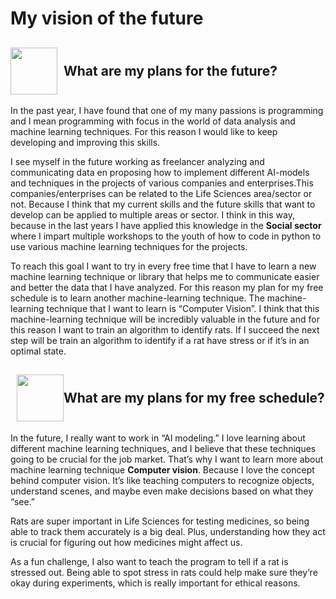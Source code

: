 # My vision of the future

<h2 style="display: flex; align-items: center;">
  <img src="https://2.bp.blogspot.com/-u6NunSYqsSo/WKJmF2_p0GI/AAAAAAAAHP4/y35k51EXAwgmK7-Twv1gCMY1K0mBT3YTwCLcB/s400/Pikachu%2BConfused%2B1.jpg" style="width: 75px; margin-right: 10px;" />
  What are my plans for the future?
</h2>

In the past year, I have found that one of my many passions is programming and I mean programming with focus in the world of data analysis and machine learning techniques. For this reason I would like to keep developing and improving this skills. 

I see myself in the future working as freelancer analyzing and communicating data en proposing how to implement different AI-models and techniques in the projects of various companies and enterprises.This companies/enterprises can be related to the Life Sciences area/sector or not. Because I think that my current skills and the future skills that want to develop can be applied to multiple areas or sector. I think in this way, because in the last years I have applied this knowledge in the **Social sector** where I impart multiple workshops to the youth of how to code in python to use various machine learning techniques for the projects. 

To reach this goal I want to try in every free time that I have to learn a new machine learning technique or library that helps me to communicate easier and better the data that I have analyzed. For this reason my plan for my free schedule is to learn another machine-learning technique. The machine-learning technique that I want to learn is "Computer Vision". I think that this machine-learning technique will be incredibly valuable in the future and for this reason I want to train an algorithm to identify rats. If I succeed the next step will be train an algorithm to identify if a rat have stress or if it's in an optimal state.

<h2 style="display: flex; align-items: center;">
  <img src="https://external-content.duckduckgo.com/iu/?u=https%3A%2F%2Fi.pinimg.com%2Foriginals%2Fae%2F38%2Fd8%2Fae38d86aed80887181d9d572041c4fc6.png&f=1&nofb=1&ipt=fea15f75189791247da7f564cc5044725d677e2c7f1c732117331821eb90b145&ipo=images" style="width: 75px; margin-left: 10px;" />
  What are my plans for my free schedule?
</h2>

In the future, I really want to work in "AI modeling." I love learning about different machine learning techniques, and I believe that these techniques going to be crucial for the job market. That's why I want to learn more about machine learning technique **Computer vision**. Because I love the concept behind computer vision. It's like teaching computers to recognize objects, understand scenes, and maybe even make decisions based on what they "see."

Rats are super important in Life Sciences for testing medicines, so being able to track them accurately is a big deal. Plus, understanding how they act is crucial for figuring out how medicines might affect us.

As a fun challenge, I also want to teach the program to tell if a rat is stressed out. Being able to spot stress in rats could help make sure they're okay during experiments, which is really important for ethical reasons.